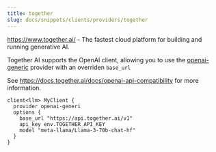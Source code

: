 ```yaml
---
title: together
slug: docs/snippets/clients/providers/together
---
```


https://www.together.ai/ - The fastest cloud platform for building and running generative AI.

Together AI supports the OpenAI client, allowing you to use the [openai-generic](/docs/snippets/clients/providers/openai-generic) provider with an overriden `base_url`

See https://docs.together.ai/docs/openai-api-compatibility for more information.

```baml BAML
client<llm> MyClient {
  provider openai-generi
  options {
    base_url "https://api.together.ai/v1"
    api_key env.TOGETHER_API_KEY
    model "meta-llama/Llama-3-70b-chat-hf"
  }
}
```
